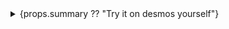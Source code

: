 <details>
    <summary>{props.summary ?? "Try it on desmos yourself"}</summary>
    <iframe 
        width="100%" 
        height="500px" 
        src={`https://www.desmos.com/calculator/${props.id}`}
    />
</details>

